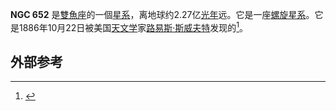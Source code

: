 {{NGCInfoBox|NGCID=NGC 652|發現者=路易斯·斯威夫特|發現日期=1886年10月22日|其他編號=UGC 1184,MCG 1-5-17,ZWG 412.14|曆元=J2000.0|赤經=1時40分43.2秒
|赤緯=7°59'0"|星座=雙魚座|星體=星系|星等=13.8|表面亮度=13.1|藍等=14.7}}

'''NGC 652''' 是[[雙魚座|雙魚座]]的一個[[星系|星系]]，离地球约2.27亿[[光年|光年]]远。它是一座[[螺旋星系|螺旋星系]]。它是1886年10月22日被美国[[天文学|天文学]]家[[路易斯·斯威夫特|路易斯·斯威夫特]]发现的<ref name="CSELIGMAN">{{Internetquelle | url=http://cseligman.com/text/atlas/ngc6a.htm#652 | titel=New General Catalog Objects: NGC 650 - 699 | autor=Courtney Seligman | sprache=en | zugriff=2015-09-05 }} {{WebCite|url=https://www.webcitation.org/6aKgOYmev?url=http://cseligman.com/text/atlas/ngc6a.htm#652 |date=20150727104004 |dateformat=iso }}</ref>。

==外部参考==
<references />


{{NGCReference|652}}
{{Catalogs|NGC=652}}